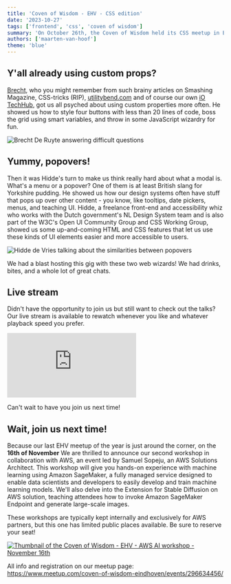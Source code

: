 ```yaml
---
title: 'Coven of Wisdom - EHV - CSS edition'
date: '2023-10-27'
tags: ['frontend', 'css', 'coven of wisdom']
summary: 'On October 26th, the Coven of Wisdom held its CSS meetup in Eindhoven. To really allow going deep on CSS and Web UIs, we invited 2 heavy hitters regarding these domains, Brecht De Ruyte en Hidde de Vries.'
authors: ['maarten-van-hoof']
theme: 'blue'
---
```


## Y'all already using custom props?

[Brecht](/authors/brecht-de-ruyte), who you might remember from such brainy articles on Smashing Magazine, CSS-tricks (RIP), [utilitybend.com](https://utilitybend.com) and of course our own [iO TechHub](/authors/brecht-de-ruyte), got us all psyched about using custom properties more often. He showed us how to style four buttons with less than 20 lines of code, boss the grid using smart variables, and throw in some JavaScript wizardry for fun.

![Brecht De Ruyte answering difficult questions](/articles/coven-of-wisdom-evh-css-recap/coven-of-wisdom-ehv-css-edition-recap-brecht-de-ruyte.jpg)

## Yummy, popovers!

Then it was Hidde's turn to make us think really hard about what a modal is. What's a menu or a popover? One of them is at least British slang for Yorkshire pudding. He showed us how our design systems often have stuff that pops up over other content - you know, like tooltips, date pickers, menus, and teaching UI. Hidde, a freelance front-end and accessibility whiz who works with the Dutch government's NL Design System team and is also part of the W3C's Open UI Community Group and CSS Working Group, showed us some up-and-coming HTML and CSS features that let us use these kinds of UI elements easier and more accessible to users.

![Hidde de Vries talking about the similarities between popovers ](/articles/coven-of-wisdom-evh-css-recap/coven-of-wisdom-ehv-css-edition-recap-hidde-de-vries.jpg)

We had a blast hosting this gig with these two web wizards! We had drinks, bites, and a whole lot of great chats.

## Live stream

Didn't have the opportunity to join us but still want to check out the talks? Our live stream is available to rewatch whenever you like and whatever playback speed you prefer.

<div style={{ aspectRatio: '16 / 9', position: 'relative' }}>
  <iframe
    className="absolute h-full w-full"
    style={{ inset: 0 }}
    src="https://www.youtube-nocookie.com/embed/BkTsHE9-nT8?si=pNpEQfQFAPekXk1A"
    title="YouTube video player"
    frameBorder="0"
    allow="accelerometer; autoplay; clipboard-write; encrypted-media; gyroscope; picture-in-picture; web-share"
    allowFullScreen
  ></iframe>
</div>

Can't wait to have you join us next time!

## Wait, join us next time!

Because our last EHV meetup of the year is just around the corner, on the **16th of November** We are thrilled to announce our second workshop in collaboration with AWS, an event led by Samuel Sopeju, an AWS Solutions Architect. This workshop will give you hands-on experience with machine learning using Amazon SageMaker, a fully managed service designed to enable data scientists and developers to easily develop and train machine learning models. We'll also delve into the Extension for Stable Diffusion on AWS solution, teaching attendees how to invoke Amazon SageMaker Endpoint and generate large-scale images.

These workshops are typically kept internally and exclusively for AWS partners, but this one has limited public places available. Be sure to reserve your seat!

[![Thumbnail of the Coven of Wisdom - EHV - AWS AI workshop - November 16th](https://secure.meetupstatic.com/photos/event/7/4/a/1/600_516449857.webp?w=720)](https://www.meetup.com/coven-of-wisdom-eindhoven/events/296634456/)

All info and registration on our meetup page: https://www.meetup.com/coven-of-wisdom-eindhoven/events/296634456/
